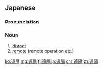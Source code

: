 ==Japanese==
{{ja-kanjitab|えん|かく|yomi=on}}

===Pronunciation===
{{ja-pron|えんかく|y=on}}

===Noun===
{{ja-noun|えんかく}}

# [[distant]]
# [[remote]] (remote operation etc.)

[[ko:遠隔]]
[[mg:遠隔]]
[[fj:遠隔]]
[[ja:遠隔]]
[[chr:遠隔]]
[[zh:遠隔]]